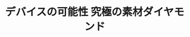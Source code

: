 ﻿---
title: "デバイスの可能性 究極の素材ダイヤモンド"
category: "工学院"
vol: 80
interviewee: "波多野 睦子"
url: "http://dia.pe.titech.ac.jp/"
tags: ["環境","エネルギー","電子","素材","変換"]
pdf: "80-5-hatano.pdf"
career: ""
preface: "2012年4月に完成したばかりのソーラーパネルで囲まれた建物、その名も環境エネルギーイノベーション棟。そこは学部や専攻の垣根を越えて環境やエネルギーに関連した研究室を集めた場所である。本稿ではその中でもパワーデバイスという電力変換を行う電子素子の研究を主に行なっている波多野研究室について紹介していく。"
---
